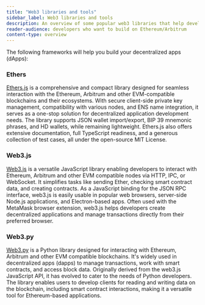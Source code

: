 ```yaml
---
title: "Web3 libraries and tools"
sidebar_label: Web3 libraries and tools
description: An overview of some popular web3 libraries that help developers interact with the Ethereum and Arbitrum blockchains.
reader-audience: developers who want to build on Ethereum/Arbitrum
content-type: overview
---
```



<KnowMoreToolsBox />

The following frameworks will help you build your decentralized apps (dApps):

### Ethers

[Ethers.js](https://docs.ethers.org/) is a comprehensive and compact library designed for seamless interaction with the Ethereum, Arbitrum and other EVM-compatible blockchains and their ecosystems. With secure client-side private key management, compatibility with various nodes, and ENS name integration, it serves as a one-stop solution for decentralized application development needs. The library supports JSON wallet import/export, BIP 39 mnemonic phrases, and HD wallets, while remaining lightweight. Ethers.js also offers extensive documentation, full TypeScript readiness, and a generous collection of test cases, all under the open-source MIT License.

### Web3.js

[Web3.js](https://github.com/web3/web3.js/) is a versatile JavaScript library enabling developers to interact with Ethereum, Arbitrum and other EVM compatible nodes via HTTP, IPC, or WebSocket. It simplifies tasks like sending Ether, checking smart contract data, and creating contracts. As a JavaScript binding for the JSON RPC interface, web3.js is easily usable in popular web browsers, server-side Node.js applications, and Electron-based apps. Often used with the MetaMask browser extension, web3.js helps developers create decentralized applications and manage transactions directly from their preferred browser.

### Web3.py

[Web3.py](https://github.com/ethereum/web3.py/) is a Python library designed for interacting with Ethereum, Arbitrum and other EVM compatible blockchains. It's widely used in decentralized apps (dapps) to manage transactions, work with smart contracts, and access block data. Originally derived from the web3.js JavaScript API, it has evolved to cater to the needs of Python developers. The library enables users to develop clients for reading and writing data on the blockchain, including smart contract interactions, making it a versatile tool for Ethereum-based applications.